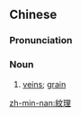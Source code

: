 ==Chinese==
{{zh-forms|s=纹理}}

===Pronunciation===
{{zh-pron
|m=wénlǐ
|c=man4 lei5
|mn=bûn-lí
|cat=n
}}

===Noun===
{{zh-noun}}

# [[vein]]s; [[grain]]

[[zh-min-nan:紋理]]